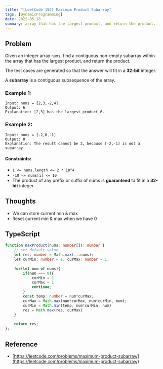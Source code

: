 ```yaml
---
title: "[LeetCode 152] Maximum Product Subarray"
tags: [DynamicProgramming]
date: 2022-05-10
summary: array that has the largest product, and return the product.
---
```


## Problem

Given an integer array `nums`, find a contiguous non-empty subarray within the
array that has the largest product, and return the product.

The test cases are generated so that the answer will fit in a **32-bit** integer.

A **subarray** is a contiguous subsequence of the array.

### Example 1:

```
Input: nums = [2,3,-2,4]
Output: 6
Explanation: [2,3] has the largest product 6.
```

### Example 2:

```
Input: nums = [-2,0,-1]
Output: 0
Explanation: The result cannot be 2, because [-2,-1] is not a subarray.
```
 
#### Constraints:

- `1 <= nums.length <= 2 * 10^4`
- `-10 <= nums[i] <= 10`
- The product of any prefix or suffix of nums is **guaranteed** to fit in a **32-bit** integer.

## Thoughts

- We can store current min & max
- Reset current min & max when we have 0

## TypeScript

```typescript
function maxProduct(nums: number[]): number {
    // set default value
    let res: number = Math.max(...nums);
    let curMin: number = 1, curMax: number = 1;
    
    for(let num of nums){
        if(num === 0){
            curMin = 1
            curMax = 1
            continue;
        }
        const temp: number = num*curMax;
        curMax = Math.max(num*curMax, num*curMin, num);
        curMin = Math.min(temp, num*curMin, num)
        res = Math.max(res, curMax)
    }
    
    return res;
};
```

## Reference

- [https://leetcode.com/problems/maximum-product-subarray/](https://leetcode.com/problems/maximum-product-subarray/)
